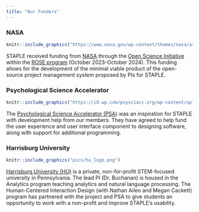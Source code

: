 ```yaml
---
title: "Our Funders"
---
```


### NASA

```r
knitr::include_graphics("https://www.nasa.gov/wp-content/themes/nasa/assets/images/nasa-logo.svg")
```

STAPLE received funding from [NASA](https://www.nasa.gov/) through the [Open Science Initiative](https://science.nasa.gov/open-science-overview) within the [ROSE program](https://science.nasa.gov/researchers/sara/grant-solicitations) (October 2023-October 2024). This funding allows for the development of the minimal viable product of the open-source project management system proposed by PIs for STAPLE.

### Psychological Science Accelerator

```r
knitr::include_graphics("https://i0.wp.com/psysciacc.org/wp-content/uploads/2017/10/cropped-cropped-psa.png?fit=512%2C512&ssl=1")
```

The [Psychological Science Accelerator (PSA)](psysciacc.org) was an inspiration for STAPLE with development help from our members. They have agreed to help fund the user experience and user interface component to designing software, along with support for additional programming.

### Harrisburg University

```r
knitr::include_graphics("pics/hu_logo.png")
```

[Harrisburg University (HU)](https://www.harrisburgu.edu) is a private, non-for-profit STEM-focused university in Pennsylvania. The lead PI (Dr. Buchanan) is housed in the Analytics program teaching analytics and natural language processing. The Human-Centered Interaction Design (with Nathan Aileo and Megan Cackett) program has partnered with the project and PSA to give students an opportunity to work with a non-profit and improve STAPLE's usability.
